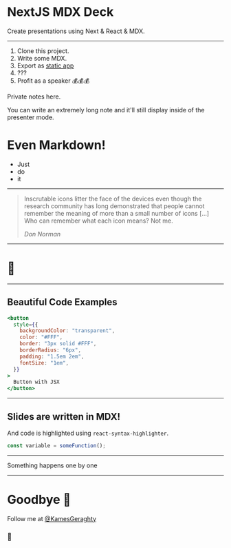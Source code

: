 <SlidePage>
    
<Cover>

# NextJS MDX Deck

Create presentations using Next & React & MDX.

</Cover>

---

1. Clone this project.
1. Write some MDX.
1. Export as [static app](https://nextjs.org/docs/advanced-features/static-html-export)
1. ???
1. Profit as a speaker 💰💰💰

<SpeakerNotes>
    
Private notes here.

You can write an extremely long note and it'll still display inside of the presenter mode.

# Even Markdown!

- Just
- do
- it

</SpeakerNotes>

---

> Inscrutable icons litter the face of the devices even though the research
> community has long demonstrated that people cannot remember the meaning of
> more than a small number of icons […] Who can remember what each icon
> means? Not me.
>
> <cite>Don Norman</cite>

---

# 🤫

---

## Beautiful Code Examples

```jsx
<button
  style={{
    backgroundColor: "transparent",
    color: "#FFF",
    border: "3px solid #FFF",
    borderRadius: "6px",
    padding: "1.5em 2em",
    fontSize: "1em",
  }}
>
  Button with JSX
</button>
```

---

## Slides are written in MDX!

And code is highlighted using `react-syntax-highlighter`.

```js
const variable = someFunction();
```

---

<Steps>
  <Step>Something</Step>
  <Step>happens</Step>
  <Step>one</Step>
  <Step>by</Step>
  <Step>one</Step>
</Steps>

---

# Goodbye 👋

Follow me at [@KamesGeraghty](https://twitter.com/KamesGeraghty)

### 🦅 

</SlidePage>
